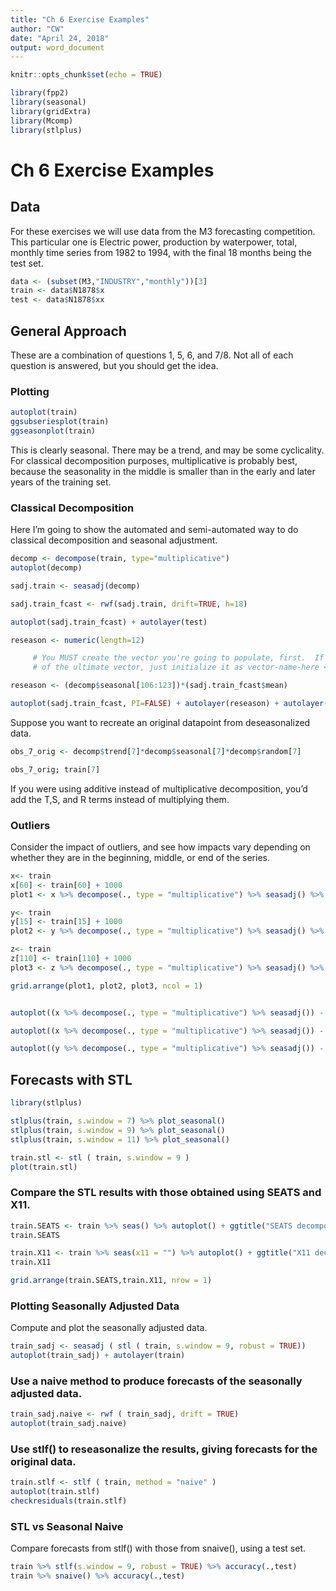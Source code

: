 ---
title: "Ch 6 Exercise Examples"
author: "CW"
date: "April 24, 2018"
output: word_document
---

```{r setup, include=FALSE}
knitr::opts_chunk$set(echo = TRUE)
```

```{r libraries}
library(fpp2)
library(seasonal)
library(gridExtra)
library(Mcomp)
library(stlplus)
```

# Ch 6 Exercise Examples

## Data

For these exercises we will use data from the M3 forecasting competition.  This particular one is Electric power, production by waterpower, total, monthly time series from 1982 to 1994, with the final 18 months being the test set.

```{r}
data <- (subset(M3,"INDUSTRY","monthly"))[3]
train <- data$N1878$x
test <- data$N1878$xx
```

## General Approach

These are a combination of questions 1, 5, 6, and 7/8.  Not all of each question is answered, but you should get the idea.

### Plotting

```{r}
autoplot(train)
ggsubseriesplot(train)
ggseasonplot(train)
```

This is clearly seasonal.  There may be a trend, and may be some cyclicality.  For classical decomposition purposes, multiplicative is probably best, because the seasonality in the middle is smaller than in the early and later years of the training set.

### Classical Decomposition

Here I'm going to show the automated and semi-automated way to do classical decomposition and seasonal adjustment.

```{r}
decomp <- decompose(train, type="multiplicative")
autoplot(decomp)

sadj.train <- seasadj(decomp)

sadj.train_fcast <- rwf(sadj.train, drift=TRUE, h=18)

autoplot(sadj.train_fcast) + autolayer(test)

reseason <- numeric(length=12)

     # You MUST create the vector you're going to populate, first.  If you don't know the length
     # of the ultimate vector, just initialize it as vector-name-here <- NULL.

reseason <- (decomp$seasonal[106:123])*(sadj.train_fcast$mean)

autoplot(sadj.train_fcast, PI=FALSE) + autolayer(reseason) + autolayer(test)

```

Suppose you want to recreate an original datapoint from deseasonalized data.

```{r}
obs_7_orig <- decomp$trend[7]*decomp$seasonal[7]*decomp$random[7]

obs_7_orig; train[7]
```

If you were using additive instead of multiplicative decomposition, you'd add the T,S, and R terms instead of multiplying them.

### Outliers

Consider the impact of outliers, and see how impacts vary depending on whether they are in the beginning, middle, or end of the series.

```{r}
x<- train
x[60] <- train[60] + 1000
plot1 <- x %>% decompose(., type = "multiplicative") %>% seasadj() %>% autoplot()

y<- train
y[15] <- train[15] + 1000
plot2 <- y %>% decompose(., type = "multiplicative") %>% seasadj() %>% autoplot()

z<- train
z[110] <- train[110] + 1000
plot3 <- z %>% decompose(., type = "multiplicative") %>% seasadj() %>% autoplot()

grid.arrange(plot1, plot2, plot3, ncol = 1)


autoplot((x %>% decompose(., type = "multiplicative") %>% seasadj()) - (y %>% decompose(., type = "multiplicative") %>% seasadj()))

autoplot((x %>% decompose(., type = "multiplicative") %>% seasadj()) - (z %>% decompose(., type = "multiplicative") %>% seasadj()))

autoplot((y %>% decompose(., type = "multiplicative") %>% seasadj()) - (z %>% decompose(., type = "multiplicative") %>% seasadj()))

```

## Forecasts with STL

```{r}
library(stlplus)

stlplus(train, s.window = 7) %>% plot_seasonal()
stlplus(train, s.window = 9) %>% plot_seasonal()
stlplus(train, s.window = 11) %>% plot_seasonal()

train.stl <- stl ( train, s.window = 9 )
plot(train.stl)

```

### Compare the STL results with those obtained using SEATS and X11.

```{r}
train.SEATS <- train %>% seas() %>% autoplot() + ggtitle("SEATS decomposition of `train`")
train.SEATS

train.X11 <- train %>% seas(x11 = "") %>% autoplot() + ggtitle("X11 decomposition of `train`")
train.X11

grid.arrange(train.SEATS,train.X11, nrow = 1)
```

### Plotting Seasonally Adjusted Data

Compute and plot the seasonally adjusted data.

```{r}
train_sadj <- seasadj ( stl ( train, s.window = 9, robust = TRUE))
autoplot(train_sadj) + autolayer(train)
```

### Use a naive method to produce forecasts of the seasonally adjusted data.

```{r}
train_sadj.naive <- rwf ( train_sadj, drift = TRUE)
autoplot(train_sadj.naive)
```

### Use stlf() to reseasonalize the results, giving forecasts for the original data.

```{r}
train.stlf <- stlf ( train, method = "naive" )
autoplot(train.stlf)
checkresiduals(train.stlf)
```

### STL vs Seasonal Naive

Compare forecasts from stlf() with those from snaive(), using a test set.

```{r}

train %>% stlf(s.window = 9, robust = TRUE) %>% accuracy(.,test)
train %>% snaive() %>% accuracy(.,test)
```
